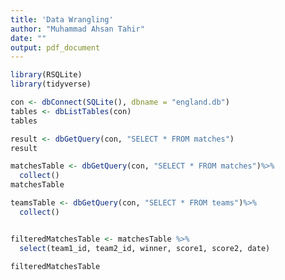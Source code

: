 ```yaml
---
title: 'Data Wrangling'
author: "Muhammad Ahsan Tahir"
date: ""
output: pdf_document
---
```


```r
library(RSQLite)
library(tidyverse)
```



```r
con <- dbConnect(SQLite(), dbname = "england.db")
tables <- dbListTables(con)
tables

result <- dbGetQuery(con, "SELECT * FROM matches")
result
```

```r
matchesTable <- dbGetQuery(con, "SELECT * FROM matches")%>%
  collect()
matchesTable
```

```r
teamsTable <- dbGetQuery(con, "SELECT * FROM teams")%>%
  collect()



```
```r
filteredMatchesTable <- matchesTable %>%
  select(team1_id, team2_id, winner, score1, score2, date)

filteredMatchesTable

```



